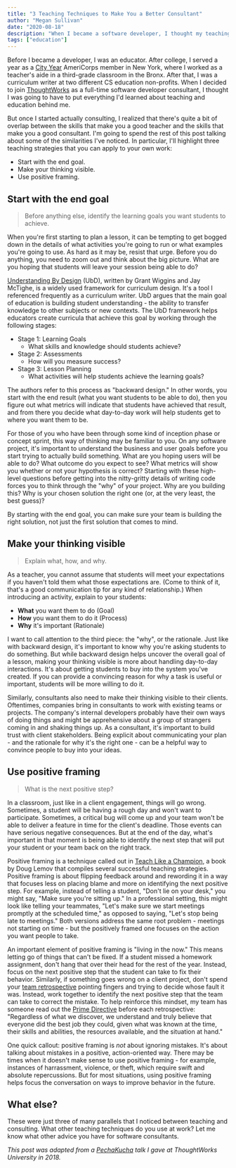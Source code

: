 ```yaml
---
title: "3 Teaching Techniques to Make You a Better Consultant"
author: "Megan Sullivan"
date: "2020-08-18"
description: "When I became a software developer, I thought my teaching days were behind me. But as it turns out, software consulting and teaching actually have a lot in common!"
tags: ["education"]
---
```


Before I became a developer, I was an educator. After college, I served a year as a [City Year](https://www.cityyear.org/) AmeriCorps member in New York, where I worked as a teacher's aide in a third-grade classroom in the Bronx. After that, I was a curriculum writer at two different CS education non-profits. When I decided to join [ThoughtWorks](https://www.thoughtworks.com/) as a full-time software developer consultant, I thought I was going to have to put everything I'd learned about teaching and education behind me.

But once I started actually consulting, I realized that there's quite a bit of overlap between the skills that make you a good teacher and the skills that make you a good consultant. I'm going to spend the rest of this post talking about some of the similarities I've noticed. In particular, I'll highlight three teaching strategies that you can apply to your own work:

* Start with the end goal.
* Make your thinking visible.
* Use positive framing.

## Start with the end goal

> Before anything else, identify the learning goals you want students to achieve.

When you're first starting to plan a lesson, it can be tempting to get bogged down in the details of what activities you're going to run or what examples you're going to use. As hard as it may be, resist that urge. Before you do anything, you need to zoom out and think about the big picture. What are you hoping that students will leave your session being able to do?

[Understanding By Design](http://www.ascd.org/Publications/Books/Overview/Understanding-by-Design-Expanded-2nd-Edition.aspx) (UbD), written by Grant Wiggins and Jay McTighe, is a widely used framework for curriculum design. It's a tool I referenced frequently as a curriculum writer. UbD argues that the main goal of education is building student understanding - the ability to transfer knowledge to other subjects or new contexts. The UbD framework helps educators create curricula that achieve this goal by working through the following stages:

* Stage 1: Learning Goals
    * What skills and knowledge should students achieve?
* Stage 2: Assessments
    * How will you measure success?
* Stage 3: Lesson Planning
    * What activities will help students achieve the learning goals?

The authors refer to this process as "backward design." In other words, you start with the end result (what you want students to be able to do), then you figure out what metrics will indicate that students have achieved that result, and from there you decide what day-to-day work will help students get to where you want them to be.

For those of you who have been through some kind of inception phase or concept sprint, this way of thinking may be familiar to you. On any software project, it's important to understand the business and user goals before you start trying to actually build something. What are you hoping users will be able to do? What outcome do you expect to see? What metrics will show you whether or not your hypothesis is correct? Starting with these high-level questions before getting into the nitty-gritty details of writing code forces you to think through the "why" of your project. Why are you building this? Why is your chosen solution the right one (or, at the very least, the best guess)?

By starting with the end goal, you can make sure your team is building the right solution, not just the first solution that comes to mind.

## Make your thinking visible

> Explain what, how, and why.

As a teacher, you cannot assume that students will meet your expectations if you haven't told them what those expectations are. (Come to think of it, that's a good communication tip for any kind of relationship.) When introducing an activity, explain to your students:

* **What** you want them to do (Goal)
* **How** you want them to do it (Process)
* **Why** it's important (Rationale)

I want to call attention to the third piece: the "why", or the rationale. Just like with backward design, it's important to know why you're asking students to do something. But while backward design helps uncover the overall goal of a lesson, making your thinking visible is more about handling day-to-day interactions. It's about getting students to buy into the system you've created. If you can provide a convincing reason for why a task is useful or important, students will be more willing to do it.

Similarly, consultants also need to make their thinking visible to their clients. Oftentimes, companies bring in consultants to work with existing teams or projects. The company's internal developers probably have their own ways of doing things and might be apprehensive about a group of strangers coming in and shaking things up. As a consultant, it's important to build trust with client stakeholders. Being explicit about communicating your plan - and the rationale for why it's the right one - can be a helpful way to convince people to buy into your ideas.

## Use positive framing

> What is the next positive step?

In a classroom, just like in a client engagement, things will go wrong. Sometimes, a student will be having a rough day and won't want to participate. Sometimes, a critical bug will come up and your team won't be able to deliver a feature in time for the client's deadline. Those events can have serious negative consequences. But at the end of the day, what's important in that moment is being able to identify the next step that will put your student or your team back on the right track.

Positive framing is a technique called out in [Teach Like a Champion](https://teachlikeachampion.com/books/teach-like-champion-2-0), a book by Doug Lemov that compiles several successful teaching strategies. Positive framing is about flipping feedback around and rewording it in a way that focuses less on placing blame and more on identifying the next positive step. For example, instead of telling a student, "Don't lie on your desk," you might say, "Make sure you're sitting up." In a professional setting, this might look like telling your teammates, "Let's make sure we start meetings promptly at the scheduled time," as opposed to saying, "Let's stop being late to meetings." Both versions address the same root problem - meetings not starting on time - but the positively framed one focuses on the action you want people to take.

An important element of positive framing is "living in the now." This means letting go of things that can't be fixed. If a student missed a homework assignment, don't hang that over their head for the rest of the year. Instead, focus on the next positive step that the student can take to fix their behavior. Similarly, if something goes wrong on a client project, don't spend your [team retrospective](https://www.scrum.org/resources/what-is-a-sprint-retrospective) pointing fingers and trying to decide whose fault it was. Instead, work together to identify the next positive step that the team can take to correct the mistake. To help reinforce this mindset, my team has someone read out the [Prime Directive](http://www.funretrospectives.com/prime-directive/) before each retrospective: "Regardless of what we discover, we understand and truly believe that everyone did the best job they could, given what was known at the time, their skills and abilities, the resources available, and the situation at hand." 

One quick callout: positive framing is *not* about ignoring mistakes. It's about talking about mistakes in a positive, action-oriented way. There may be times when it doesn't make sense to use positive framing - for example, instances of harrassment, violence, or theft, which require swift and absolute repercussions. But for most situations, using positive framing helps focus the conversation on ways to improve behavior in the future.

## What else?

These were just three of many parallels that I noticed between teaching and consulting. What other teaching techniques do you use at work? Let me know what other advice you have for software consultants.

*This post was adapted from a [PechaKucha](https://en.wikipedia.org/wiki/PechaKucha) talk I gave at ThoughtWorks University in 2018.*